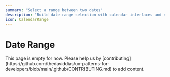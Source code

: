 ```yaml
---
summary: "Select a range between two dates"
description: "Build date range selection with calendar interfaces and validation features."
icon: CalendarRange
---
```



# Date Range

<Callout type="warning">
  This page is empty for now. Please help us by
  [contributing](https://github.com/thedaviddias/ux-patterns-for-developers/blob/main/.github/CONTRIBUTING.md)
  to add content.
</Callout>
